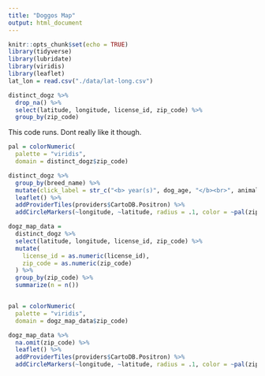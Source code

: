 ```yaml
---
title: "Doggos Map"
output: html_document
---
```


```r
knitr::opts_chunk$set(echo = TRUE)
library(tidyverse)
library(lubridate)
library(viridis)
library(leaflet)
lat_lon = read.csv("./data/lat-long.csv")
```

```r
distinct_dogz %>% 
  drop_na() %>% 
  select(latitude, longitude, license_id, zip_code) %>% 
  group_by(zip_code)
```


This code runs. Dont really like it though. 
```r
pal = colorNumeric(
  palette = "viridis",
  domain = distinct_dogz$zip_code)

distinct_dogz %>% 
  group_by(breed_name) %>% 
  mutate(click_label = str_c("<b> year(s)", dog_age, "</b><br>", animal_birth_year, "born <br>", animal_gender, " gender")) %>% 
  leaflet() %>% 
  addProviderTiles(providers$CartoDB.Positron) %>% 
  addCircleMarkers(~longitude, ~latitude, radius = .1, color = ~pal(zip_code), popup = ~click_label)
```



```r
dogz_map_data = 
  distinct_dogz %>% 
  select(latitude, longitude, license_id, zip_code) %>% 
  mutate(
    license_id = as.numeric(license_id),
    zip_code = as.numeric(zip_code)
  ) %>%
  group_by(zip_code) %>% 
  summarize(n = n()) 


pal = colorNumeric(
  palette = "viridis",
  domain = dogz_map_data$zip_code)

dogz_map_data %>% 
  na.omit(zip_code) %>% 
  leaflet() %>% 
  addProviderTiles(providers$CartoDB.Positron) %>% 
  addCircleMarkers(~longitude, ~latitude, radius = .1, color = ~pal(zip_code))
```





